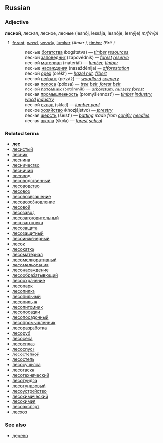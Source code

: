 ==Russian==
===Adjective===
'''лесной''', лесная, лесное, лесные (lesnój, lesnája, lesnóje, lesnýje) ''m/f/n/pl''

# [[forest]], [[wood]], [[woody]], [[lumber]] ''(Amer.)'', [[timber]] ''(Brit.)''
#:лесные [[богатство|богатства]] (bogátstva) — ''[[timber]] [[resources]]''
#:лесной [[заповедник]] (zapovédnik) — ''[[forest]] [[reserve]]''
#:лесной [[материал]] (materiál) — ''[[lumber]], [[timber]]''
#:лесные [[насаждение|насаждения]] (nasaždénija) — ''[[afforestation]]''
#:лесной [[орех]] (orékh) — ''[[hazel nut]], [[filbert]]''
#:лесной [[пейзаж]] (pejzáž) — ''[[woodland]] [[scenery]]''
#:лесная [[полоса]] (pólosa) — ''[[tree]] [[belt]], [[forest]] [[belt]]''
#:лесной [[потомник]] (potómnik) — ''[[arboretum]], [[nursery]] [[forest]]''
#:лесная [[промышленность]] (promyšlennost') — ''[[timber]] [[industry]], [[wood]] [[industry]]''
#:лесной [[склад]] (sklad) — ''[[lumber yard]]''
#:лесное [[хозяйство]] (khozjájstvo) — ''[[forestry]]''
#:лесная [[шерсть]] (šerst') — ''[[batting]] made from [[conifer]] [[needle]]s''
#:лесная [[школа]] (škóla) — ''[[forest]] [[school]]''

===Related terms===
*'''[[лес]]'''
*[[лесистый]]
*[[лесник]]
*[[леснина]]
*[[лесничество]]
*[[лесничий]]
*[[лесовод]]
*[[лесоводственный]]
*[[лесоводство]]
*[[лесовоз]]
*[[лесовозвращение]]
*[[лесовозобновление]]
*[[лесовой]]
*[[лесозавод]]
*[[лесозаготовительный]]
*[[лесозаготовка]]
*[[лесозащита]]
*[[лесозащитный]]
*[[лесоинженерный]]
*[[лесок]]
*[[лесокатка]]
*[[лесоматериал]]
*[[лесомелиоративный]]
*[[лесомелиорация]]
*[[лесонасаждение]]
*[[лесообрабатывющий]]
*[[лесоохранение]]
*[[лесопарк]]
*[[лесопилка]]
*[[лесопильный]]
*[[лесопильня]]
*[[лесопитомник]]
*[[лесопосадки]]
*[[лесопосадочный]]
*[[лесопромышленник]]
*[[лесоразработка]]
*[[лесоруб]]
*[[лесосека]]
*[[лесосплав]]
*[[лесоспуск]]
*[[лесостепной]]
*[[лесостепь]]
*[[лесосушилка]]
*[[лесотаска]]
*[[лесотехнический]]
*[[лесотундра]]
*[[лесотундровый]]
*[[лесоустройство]]
*[[лесохимический]]
*[[лесохимия]]
*[[лесоэкспорт]]
*[[лесхоз]]

===See also===
*[[дерево]]